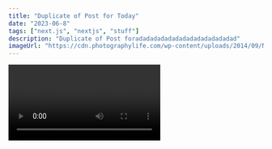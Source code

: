 ```yaml
---
title: "Duplicate of Post for Today"
date: "2023-06-8"
tags: ["next.js", "nextjs", "stuff"]
description: "Duplicate of Post foradadadadadadadadadadadadadad"
imageUrl: "https://cdn.photographylife.com/wp-content/uploads/2014/09/Nikon-D750-Image-Samples-2.jpg"
---
```


<Video id="6h649f2fB9Q" />

# Why duplicate?!

This is a duplicate post to test SSG in the production.

```ts
const sum = (num1: number, num2: number): number => {
  return num1 + num2;
};

console.log(sum(4, 8)); //12
```

You can use Static Generation for many types of pages, including:

- Marketing pages
- Blog posts
- E-commerce product listings
- Help and documentation

You should ask yourself: "Can I pre-render this page **ahead** of a user's request?" If the answer is yes, then you should choose Static Generation.

On the other hand, Static Generation is **not** a good idea if you cannot pre-render a page ahead of a user's request. Maybe your page shows frequently updated data, and the page content changes on every request.

In that case, you can use **Server-Side Rendering**. It will be slower, but the pre-rendered page will always be up-to-date. Or you can skip pre-rendering and use client-side JavaScript to populate data.
